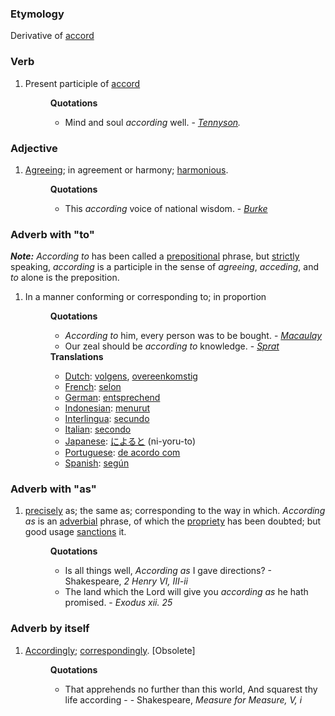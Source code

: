 ===Etymology===
Derivative of [[accord]]

===Verb===
#Present participle of [[accord]]
#:'''Quotations'''
#:*Mind and soul ''according'' well. - ''[[Tennyson]].''

===Adjective===
#[[Agreeing]]; in agreement or harmony; [[harmonious]].
#:'''Quotations'''
#:*This ''according'' voice of national wisdom. - ''[[Burke]]''

===Adverb with "to"===
'''''Note:''''' ''According to'' has been called a [[preposition]]al phrase, but [[strictly]] speaking, ''according'' is a participle in the sense of ''agreeing'', ''acceding'', and ''to'' alone is the preposition.
#In a manner conforming or corresponding to; in proportion 
#:'''Quotations'''
#:*''According to'' him, every person was to be bought. - ''[[Macaulay]]''
#:*Our zeal should be ''according to'' knowledge. - ''[[Sprat]]''
#:'''Translations'''
#:* [[Dutch]]: [[volgens]], [[overeenkomstig]]
#:* [[French]]: [[selon]]
#:* [[German]]: [[entsprechend]]
#:* [[Indonesian]]: [[turut|menurut]]
#:* [[Interlingua]]: [[secundo]]
#:* [[Italian]]: [[secondo]]
#:* [[Japanese]]: [[によると]] (ni-yoru-to)
#:* [[Portuguese]]: [[de acordo com]]
#:* [[Spanish]]: [[según]]

===Adverb with "as"===
#[[precisely]] as; the same as; corresponding to the way in which. ''According as'' is an [[adverbial]] phrase, of which the [[propriety]] has been doubted; but good usage [[sanctions]] it.  
#:'''Quotations'''
#:*Is all things well, ''According as'' I gave directions? - Shakespeare, ''2 Henry VI, III-ii''
#:*The land which the Lord will give you ''according as'' he hath promised. - ''Exodus xii. 25''

===Adverb by itself===
#[[Accordingly]]; [[correspondingly]]. [Obsolete]
#:'''Quotations'''
#:*That apprehends no further than this world, And squarest thy life according - - Shakespeare, ''Measure for Measure, V, i''